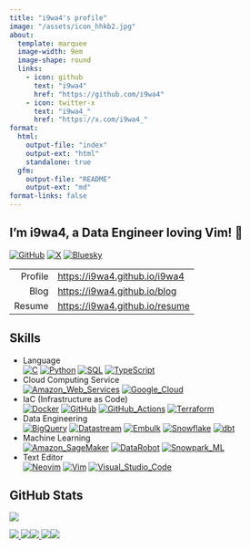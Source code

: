 ```yaml
---
title: "i9wa4's profile"
image: "/assets/icon_hhkb2.jpg"
about:
  template: marquee
  image-width: 9em
  image-shape: round
  links:
    - icon: github
      text: "i9wa4"
      href: "https://github.com/i9wa4"
    - icon: twitter-x
      text: "i9wa4_"
      href: "https://x.com/i9wa4_"
format:
  html:
    output-file: "index"
    output-ext: "html"
    standalone: true
  gfm:
    output-file: "README"
    output-ext: "md"
format-links: false
---
```


<!--
**i9wa4/i9wa4** is a ✨ _special_ ✨ repository because its `README.md` (this file) appears on your GitHub profile.

Here are some ideas to get you started:

- 🔭 I'm currently working on ...
- 🌱 I'm currently learning ...
- 👯 I'm looking to collaborate on ...
- 🤔 I'm looking for help with ...
- 💬 Ask me about ...
- 📫 How to reach me: ...
- 😄 Pronouns: ...
- ⚡ Fun fact: ...
-->

## I'm i9wa4, a Data Engineer loving Vim! 👋

[![GitHub](https://img.shields.io/badge/GitHub-181717.svg?logo=github&logoColor=white)](https://github.com/i9wa4)
[![X](https://img.shields.io/badge/X-000000.svg?logo=x&logoColor=white)](https://x.com/i9wa4_)
[![Bluesky](https://img.shields.io/badge/Bluesky-0285FF.svg?logo=bluesky&logoColor=white)](https://bsky.app/profile/i9wa4.bsky.social)

|         |                                  |
| ---:    | :---                             |
| Profile | <https://i9wa4.github.io/i9wa4>  |
| Blog    | <https://i9wa4.github.io/blog>   |
| Resume  | <https://i9wa4.github.io/resume> |

## Skills

<!-- https://github.com/tandpfun/skill-icons -->
<!-- https://tech-blog.s-yoshiki.com/entry/150/ -->
<!-- https://simpleicons.org/ -->

- Language<br>
    [![C](https://img.shields.io/badge/C-A8B9CC.svg?logo=c&logoColor=white)](https://shields.io/)
    [![Python](https://img.shields.io/badge/Python-3776AB.svg?logo=python&logoColor=white)](https://shields.io/)
    [![SQL](https://img.shields.io/badge/SQL-808080.svg?logoColor=white)](https://shields.io/)
    [![TypeScript](https://img.shields.io/badge/TypeScript-3178C6.svg?logo=typescript&logoColor=white)](https://shields.io/)
- Cloud Computing Service<br>
    [![Amazon_Web_Services](https://img.shields.io/badge/Amazon_Web_Services-232F3E.svg?logo=amazonwebservices&logoColor=white)](https://shields.io/)
    [![Google_Cloud](https://img.shields.io/badge/Google_Cloud-4285F4.svg?logo=googlecloud&logoColor=white)](https://shields.io/)
- IaC (Infrastructure as Code)<br>
    [![Docker](https://img.shields.io/badge/Docker-1488C6.svg?logo=docker&logoColor=white)](https://shields.io)
    [![GitHub](https://img.shields.io/badge/GitHub-181717.svg?logo=github&logoColor=white)](https://shields.io)
    [![GitHub_Actions](https://img.shields.io/badge/GitHub_Actions-2088FF.svg?logo=githubactions&logoColor=white)](https://shields.io)
    [![Terraform](https://img.shields.io/badge/Terraform-844FBA.svg?logo=terraform&logoColor=white)](https://shields.io)
- Data Engineering<br>
    [![BigQuery](https://img.shields.io/badge/BigQuery-669DF6.svg?logo=googlebigquery&logoColor=white)](https://shields.io)
    [![Datastream](https://img.shields.io/badge/Datastream-808080.svg?logoColor=white)](https://shields.io)
    [![Embulk](https://img.shields.io/badge/Embulk-EF4319.svg?logoColor=white)](https://shields.io)
    [![Snowflake](https://img.shields.io/badge/Snowflake-29B5E8.svg?logo=snowflake&logoColor=white)](https://shields.io)
    [![dbt](https://img.shields.io/badge/dbt-FF694B.svg?logo=dbt&logoColor=white)](https://shields.io)
- Machine Learning<br>
    [![Amazon_SageMaker](https://img.shields.io/badge/Amazon_SageMaker-808080.svg?logoColor=white)](https://shields.io/)
    [![DataRobot](https://img.shields.io/badge/DataRobot-808080.svg?logoColor=white)](https://shields.io)
    [![Snowpark_ML](https://img.shields.io/badge/Snowpark_ML-29B5E8.svg?logoColor=white)](https://shields.io)
- Text Editor<br>
    [![Neovim](https://img.shields.io/badge/Neovim-57A143.svg?logo=neovim&logoColor=white)](https://shields.io)
    [![Vim](https://img.shields.io/badge/Vim-019733.svg?logo=vim&logoColor=white)](https://shields.io)
    [![Visual_Studio_Code](https://img.shields.io/badge/Visual_Studio_Code-0098FF.svg?logoColor=white)](https://shields.io)

## GitHub Stats

<div align="left">
  <a href="https://github.com/antonkomarev/github-profile-views-counter">
    <img src="https://komarev.com/ghpvc/?username=i9wa4&label=GitHub_Profile_Views"/>
  </a>
</div>

<!-- [![](https://raw.githubusercontent.com/i9wa4/i9wa4/main/profile-summary-card-output/transparent/0-profile-details.svg)](https://github.com/vn7n24fzkq/github-profile-summary-cards)                                                                                                                                                                                             -->
<!-- [![](https://raw.githubusercontent.com/i9wa4/i9wa4/main/profile-summary-card-output/transparent/1-repos-per-language.svg)](https://github.com/vn7n24fzkq/github-profile-summary-cards) [![](https://raw.githubusercontent.com/i9wa4/i9wa4/main/profile-summary-card-output/transparent/2-most-commit-language.svg)](https://github.com/vn7n24fzkq/github-profile-summary-cards) -->
<!-- [![](https://raw.githubusercontent.com/i9wa4/i9wa4/main/profile-summary-card-output/transparent/3-stats.svg)](https://github.com/vn7n24fzkq/github-profile-summary-cards) [![](https://raw.githubusercontent.com/i9wa4/i9wa4/main/profile-summary-card-output/transparent/4-productive-time.svg)](https://github.com/vn7n24fzkq/github-profile-summary-cards)                   -->

<div align="left">
  <a href="https://github.com/vn7n24fzkq/github-profile-summary-cards">
    <img src="http://github-profile-summary-cards.vercel.app/api/cards/profile-details?username=i9wa4&theme=transparent"/>
    <img src="http://github-profile-summary-cards.vercel.app/api/cards/repos-per-language?username=i9wa4&theme=transparent"/><img src="http://github-profile-summary-cards.vercel.app/api/cards/most-commit-language?username=i9wa4&theme=transparent"/>
    <img src="http://github-profile-summary-cards.vercel.app/api/cards/stats?username=i9wa4&theme=transparent"/><img src="http://github-profile-summary-cards.vercel.app/api/cards/productive-time?username=i9wa4&theme=transparent&utcOffset=9"/>
  </a>
</div>

<!-- <div align="left">                                                                                                                                                                                                                                                                                                               -->
<!--   <a href="https://github.com/anuraghazra/github-readme-stats">                                                                                                                                                                                                                                                                  -->
<!--     <img src="https://github-readme-stats.vercel.app/api?username=i9wa4&show_icons=true&include_all_commits=true&hide_border=true&theme=transparent"/><img src="https://github-readme-stats.vercel.app/api/top-langs/?username=i9wa4&langs_count=8&include_all_commits=true&layout=compact&hide_border=true&theme=transparent"/> -->
<!--   </a>                                                                                                                                                                                                                                                                                                                           -->
<!-- </div>                                                                                                                                                                                                                                                                                                                           -->

<!-- <div align="left">                                                                                            -->
<!--   <a href="https://github.com/ryo-ma/github-profile-trophy">                                                  -->
<!--     <img src="https://github-profile-trophy.vercel.app/?username=i9wa4&theme=flat&no-bg=true&no-frame=true"/> -->
<!--   </a>                                                                                                        -->
<!-- </div>                                                                                                        -->
